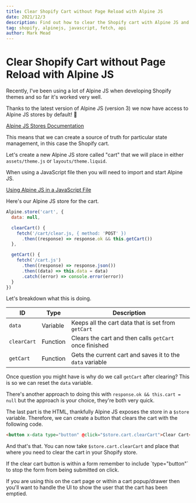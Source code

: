 ```yaml
---
title: Clear Shopify Cart without Page Reload with Alpine JS
date: 2021/12/3
description: Find out how to clear the Shopify cart with Alpine JS and the Shopify API.
tag: shopify, alpinejs, javascript, fetch, api
author: Mark Mead
---
```



# Clear Shopify Cart without Page Reload with Alpine JS

Recently, I've been using a lot of Alpine JS when developing Shopify themes and so far it's worked very well.

Thanks to the latest version of Alpine JS (version 3) we now have access to Alpine JS stores by default! 🥳

[Alpine JS Stores Documentation](https://alpinejs.dev/globals/alpine-store)

This means that we can create a source of truth for particular state management, in this case the Shopify cart.

Let's create a new Alpine JS store called "cart" that we will place in either `assets/theme.js` or `layouts/theme.liquid`.

<Callout>
  When using a JavaScript file then you will need to import and start Alpine JS.

[Using Alpine JS in a JavaScript File](https://alpinejs.dev/essentials/installation#as-a-module)

</Callout>

Here's our Alpine JS store for the cart.

```js
Alpine.store('cart', {
  data: null,

  clearCart() {
    fetch('/cart/clear.js, { method: 'POST' })
      .then((response) => response.ok && this.getCart())
  },

  getCart() {
    fetch('/cart.js')
      .then((response) => response.json())
      .then((data) => this.data = data)
      .catch((error) => console.error(error))
  }
})
```

Let's breakdown what this is doing.

| ID          | Type     | Description                                               |
| ----------- | -------- | --------------------------------------------------------- |
| `data`      | Variable | Keeps all the cart data that is set from `getCart`        |
| `clearCart` | Function | Clears the cart and then calls `getCart` once finished    |
| `getCart`   | Function | Gets the current cart and saves it to the `data` variable |

Once question you might have is why do we call `getCart` after clearing? This is so we can reset the `data` variable.

There's another approach to doing this with `response.ok && this.cart = null` but the approach is your choice, they're both very quick.

The last part is the HTML, thankfully Alpine JS exposes the store in a `$store` variable. Therefore, we can create a button that clears the cart with the following code.

```html
<button x-data type="button" @click="$store.cart.clearCart">Clear Cart</button>
```

And that's that. You can now take `$store.cart.clearCart` and place that where you need to clear the cart in your Shopify store.

<Callout>
  If the clear cart button is within a form remember to include `type="button"`
  to stop the form from being submitted on click.
</Callout>

If you are using this on the cart page or within a cart popup/drawer then you'll want to handle the UI to show the user that the cart has been emptied.
